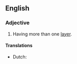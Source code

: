 ==English==

===Adjective===
{{en-adj}}

# Having more than one [[layer]].

====Translations====
{{trans-top|having more than one layer}}
* Dutch: {{t-|nl|meerlagig}}
{{trans-mid}}
{{trans-bottom}}